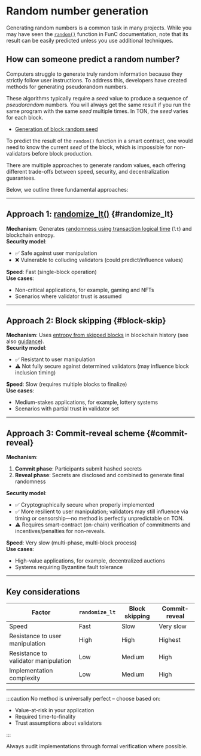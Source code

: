 
# Random number generation

Generating random numbers is a common task in many projects. While you may have seen the [`random()`](/v3/documentation/smart-contracts/func/docs/stdlib#random) function in FunC documentation, note that its result can be easily predicted unless you use additional techniques.

## How can someone predict a random number?

Computers struggle to generate truly random information because they strictly follow user instructions. To address this, developers have created methods for generating pseudorandom numbers.

These algorithms typically require a _seed_ value to produce a sequence of _pseudorandom_ numbers. You will always get the same result if you run the same program with the same _seed_ multiple times. In TON, the _seed_ varies for each block.

- [Generation of block random seed](/v3/guidelines/smart-contracts/security/random)

To predict the result of the `random()` function in a smart contract, one would need to know the current _seed_ of the block, which is impossible for non-validators before block production.

There are multiple approaches to generate random values, each offering different trade-offs between speed, security, and decentralization guarantees.

Below, we outline three fundamental approaches:

---

## Approach 1: [randomize_lt()](/v3/documentation/smart-contracts/func/docs/stdlib#randomize_lt) \{#randomize_lt}

**Mechanism**: Generates [randomness using transaction logical time](/v3/guidelines/smart-contracts/security/ton-hack-challenge-1/#4-lottery) (`lt`) and blockchain entropy.  
**Security model**:

- ✅ Safe against user manipulation
- ❌ Vulnerable to colluding validators (could predict/influence values)

**Speed**: Fast (single-block operation)  
**Use cases**:

- Non-critical applications, for example, gaming and NFTs
- Scenarios where validator trust is assumed

---

## Approach 2: Block skipping \{#block-skip}

**Mechanism**: Uses [entropy from skipped blocks](https://github.com/puppycats/ton-random#ton-random) in blockchain history (see also [guidance](/v3/guidelines/smart-contracts/security/random#conclusion)).  
**Security model**:

- ✅ Resistant to user manipulation
- ⚠️ Not fully secure against determined validators (may influence block inclusion timing)

**Speed**: Slow (requires multiple blocks to finalize)  
**Use cases**:

- Medium-stakes applications, for example, lottery systems
- Scenarios with partial trust in validator set

---

## Approach 3: Commit‑reveal scheme \{#commit-reveal}

**Mechanism**:

1. **Commit phase**: Participants submit hashed secrets
2. **Reveal phase**: Secrets are disclosed and combined to generate final randomness

**Security model**:

- ✅ Cryptographically secure when properly implemented
- ✅ More resilient to user manipulation; validators may still influence via timing or censorship—no method is perfectly unpredictable on TON.
- ⚠️ Requires smart-contract (on-chain) verification of commitments and incentives/penalties for non-reveals.

**Speed**: Very slow (multi-phase, multi-block process)  
**Use cases**:

- High-value applications, for example, decentralized auctions
- Systems requiring Byzantine fault tolerance

---

## Key considerations

| Factor                                 | `randomize_lt` | Block skipping | Commit-reveal |
| -------------------------------------- | -------------- | -------------- | ------------- |
| Speed                                  | Fast           | Slow           | Very slow     |
| Resistance to user manipulation        | High           | High           | Highest       |
| Resistance to validator manipulation   | Low            | Medium         | High          |
| Implementation complexity              | Low            | Medium         | High          |

---

:::caution
No method is universally perfect – choose based on:

- Value-at-risk in your application
- Required time-to-finality
- Trust assumptions about validators

:::


Always audit implementations through formal verification where possible.

<Feedback />
